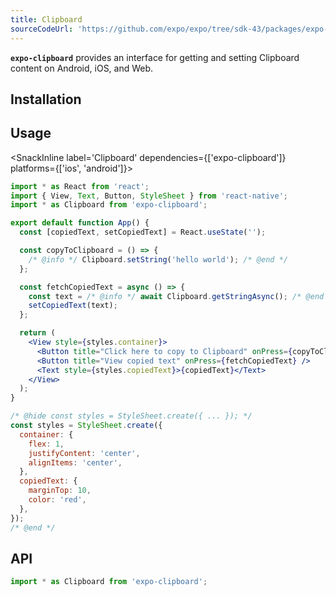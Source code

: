 ```yaml
---
title: Clipboard
sourceCodeUrl: 'https://github.com/expo/expo/tree/sdk-43/packages/expo-clipboard'
---
```



**`expo-clipboard`** provides an interface for getting and setting Clipboard content on Android, iOS, and Web.

<PlatformsSection android emulator ios simulator web />

## Installation

<InstallSection packageName="expo-clipboard" />

## Usage

<SnackInline label='Clipboard' dependencies={['expo-clipboard']} platforms={['ios', 'android']}>

```jsx
import * as React from 'react';
import { View, Text, Button, StyleSheet } from 'react-native';
import * as Clipboard from 'expo-clipboard';

export default function App() {
  const [copiedText, setCopiedText] = React.useState('');

  const copyToClipboard = () => {
    /* @info */ Clipboard.setString('hello world'); /* @end */
  };

  const fetchCopiedText = async () => {
    const text = /* @info */ await Clipboard.getStringAsync(); /* @end */
    setCopiedText(text);
  };

  return (
    <View style={styles.container}>
      <Button title="Click here to copy to Clipboard" onPress={copyToClipboard} />
      <Button title="View copied text" onPress={fetchCopiedText} />
      <Text style={styles.copiedText}>{copiedText}</Text>
    </View>
  );
}

/* @hide const styles = StyleSheet.create({ ... }); */
const styles = StyleSheet.create({
  container: {
    flex: 1,
    justifyContent: 'center',
    alignItems: 'center',
  },
  copiedText: {
    marginTop: 10,
    color: 'red',
  },
});
/* @end */
```

</SnackInline>

## API

```js
import * as Clipboard from 'expo-clipboard';
```

<APISection packageName="expo-clipboard" />
